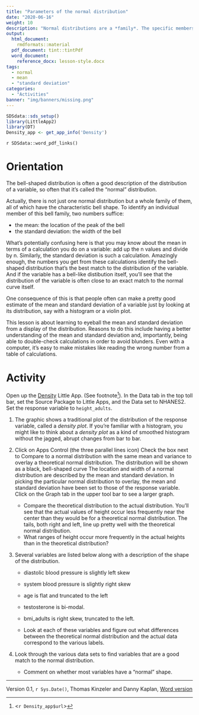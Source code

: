 ```yaml
---
title: "Parameters of the normal distribution"
date: "2020-06-16"
weight: 10
description: "Normal distributions are a *family*. The specific members  of the family are identified by two parameters: the mean and the standard deviation."
output:
  html_document:
    rmdformats::material
  pdf_document: tint::tintPdf
  word_document:
    reference_docx: lesson-style.docx
tags: 
  - normal
  - mean
  - "standard deviation"
categories: 
  - "Activities"
banner: "img/banners/missing.png"
---
```


```r
SDSdata::sds_setup()
library(LittleApp2)
library(DT)
Density_app <- get_app_info('Density')
```

`r SDSdata::word_pdf_links()`

# Orientation

The bell-shaped distribution is often a good description of the distribution  of a variable, so often that it's called the "normal" distribution. 

Actually, there is not just one normal distribution but a whole family of  them, all of which have the characteristic bell shape. To identify an individual member of this bell family, two numbers suffice: 

* the mean: the location of the peak of the bell
* the standard deviation: the width of the bell

What's potentially confusing here is that you may know about the mean in terms of a calculation you do on a variable: add up the n values and divide by  n.  Similarly, the standard deviation is such a calculation. Amazingly enough, the numbers you get from these calculations identify the bell-shaped distribution that's the best match to the distribution of the variable. And if the variable has a bell-like distibution itself, you'll see that the distribution of the variable is often close to an exact match to the normal curve itself.

One consequence of this is that people often can make a pretty good estimate of the mean and standard deviation of a variable just by looking at its distribution, say with a histogram or a violin plot. 

This lesson is about learning to eyeball the mean and standard deviation from a display of the distribution. Reasons to do this include having a better understanding of the mean and standard deviation and, importantly, being able to double-check calculations in order to avoid blunders. Even with a computer, it's easy to make mistakes like reading the wrong number from a table of calculations. 


# Activity

Open up the [Density](`r Density_app$url`) Little App. (See footnote^[<`r Density_app$url`>]). In the Data tab in the top toll bar, set the Source Package to Little Apps, and the Data set to NHANES2. Set the response variable to `height_adults`. 

1. The graphic shows a traditional plot of the distribution of the response variable, called a *density plot*. If you're familiar with a histogram, you might like to think about a *density plot* as a kind of smoothed histogram without the jagged, abrupt changes from bar to bar.

    
2. Click on Apps Control (the three parallel lines icon) Check the box next to Compare to a normal distribution with the same mean and variance to overlay a theoretical normal distribution. The distribution will be shown as a black, bell-shaped curve The location and width of a normal distribution are described by the mean and standard deviation. In picking the particular normal distribution to overlay, the mean and standard deviation have been set to those of the response variable. Click on the Graph tab in the upper tool bar to see a larger graph. 

    * Compare the theoretical distribution to the actual distribution. You'll see that the actual values of height occur less frequently near the center than they would be for a theoretical normal distribution. The tails, both right and left, line up pretty well with the theoretical normal distribution. 
    * What ranges of height occur more frequently in the actual heights than in the theoretical distribution? 

3. Several variables are listed below along with a description of the shape of the distribution.
    - diastolic blood pressure is slightly left skew
    - system blood pressure is slightly right skew
    - age is flat and truncated to the left
    - testosterone is bi-modal. 
    - bmi_adults is right skew, truncated to the left.
    
    * Look at each of these variables and figure out what differences between the theoretical normal distribution and the actual data correspond to the various labels.
    
4. Look through the various data sets to find variables that are a good match to the normal distribution.

    * Comment on whether most variables have a "normal" shape.



----------------------

Version 0.1, `r Sys.Date()`, Thomas Kinzeler and Danny Kaplan, [Word version](`r paste0("/word-versions/",tools::file_path_sans_ext(knitr::current_input()), ".docx")`)
